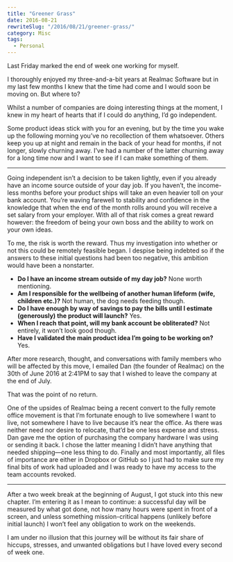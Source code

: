 ```yaml
---
title: "Greener Grass"
date: 2016-08-21
rewriteSlug: "/2016/08/21/greener-grass/"
category: Misc
tags:
  - Personal
---
```


Last Friday marked the end of week one working for myself.

I thoroughly enjoyed my three-and-a-bit years at Realmac Software but in my last few months I knew that the time had come and I would soon be moving on. But where to?

Whilst a number of companies are doing interesting things at the moment, I knew in my heart of hearts that if I could do anything, I’d go independent.

Some product ideas stick with you for an evening, but by the time you wake up the following morning you’ve no recollection of them whatsoever. Others keep you up at night and remain in the back of your head for months, if not longer, slowly churning away. I’ve had a number of the latter churning away for a long time now and I want to see if I can make something of them.

* * *

Going independent isn’t a decision to be taken lightly, even if you already have an income source outside of your day job. If you haven’t, the income-less months before your product ships will take an even heavier toll on your bank account. You’re waving farewell to stability and confidence in the knowledge that when the end of the month rolls around you will receive a set salary from your employer. With all of that risk comes a great reward however: the freedom of being your own boss and the ability to work on your own ideas.

To me, the risk is worth the reward. Thus my investigation into whether or not this could be remotely feasible began. I despise being indebted so if the answers to these initial questions had been too negative, this ambition would have been a nonstarter.

- **Do I have an income stream outside of my day job?** None worth mentioning.
- **Am I responsible for the wellbeing of another human lifeform (wife, children etc.)?** Not human, the dog needs feeding though.
- **Do I have enough by way of savings to pay the bills until I estimate (generously) the product will launch?** Yes.
- **When I reach that point, will my bank account be obliterated?** Not entirely, it won’t look good though.
- **Have I validated the main product idea I’m going to be working on?** Yes.

After more research, thought, and conversations with family members who will be affected by this move, I emailed Dan (the founder of Realmac) on the 30th of June 2016 at 2:41PM to say that I wished to leave the company at the end of July.

That was the point of no return.

One of the upsides of Realmac being a recent convert to the fully remote office movement is that I’m fortunate enough to live somewhere I want to live, not somewhere I have to live because it’s near the office. As there was neither need nor desire to relocate, that’d be one less expense and stress. Dan gave me the option of purchasing the company hardware I was using or sending it back. I chose the latter meaning I didn’t have anything that needed shipping—one less thing to do. Finally and most importantly, all files of importance are either in Dropbox or GitHub so I just had to make sure my final bits of work had uploaded and I was ready to have my access to the team accounts revoked.

* * *

After a two week break at the beginning of August, I got stuck into this new chapter. I’m entering it as I mean to continue: a successful day will be measured by what got done, not how many hours were spent in front of a screen, and unless something mission-critical happens (unlikely before initial launch) I won’t feel any obligation to work on the weekends.

I am under no illusion that this journey will be without its fair share of hiccups, stresses, and unwanted obligations but I have loved every second of week one.
  